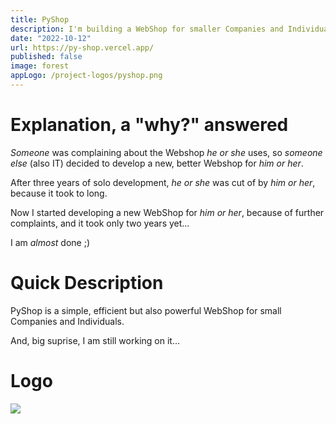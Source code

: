 ```yaml
---
title: PyShop
description: I'm building a WebShop for smaller Companies and Individuals
date: "2022-10-12"
url: https://py-shop.vercel.app/
published: false
image: forest
appLogo: /project-logos/pyshop.png
---
```


# Explanation, a "why?" answered

*Someone* was complaining about the Webshop *he or she* uses, 
so *someone else* (also IT) decided to develop a new, better Webshop for *him or her*.

After three years of solo development, *he or she* was cut of by *him or her*, 
because it took to long.

Now I started developing a new WebShop for *him or her*, because of further complaints, 
and it took only two years yet...

I am *almost* done ;)

# Quick Description

PyShop is a simple, efficient but also powerful WebShop for small Companies and Individuals.

And, big suprise, I am still working on it...


# Logo

[![](/py-shop.png)](https://py-shop.vercel.app/)
